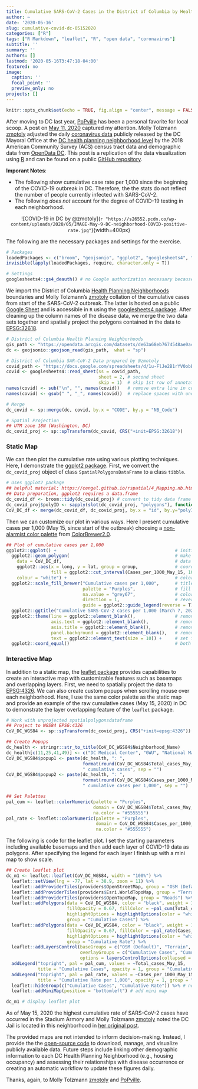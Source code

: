 ```yaml
---
title: Cumulative SARS-CoV-2 Cases in the District of Columbia by Health Planning Neighborhoods
author: ~
date: '2020-05-16'
slug: cumulative-covid-dc-05152020
categories: ["R"]
tags: ["R Markdown", "leaflet", "R", "open data", "coronavirus"]
subtitle: ''
summary: ''
authors: []
lastmod: '2020-05-16T3:47:18-04:00'
featured: no
image:
  caption: ''
  focal_point: ''
  preview_only: no
projects: []
---
```


```r
knitr::opts_chunk$set(echo = TRUE, fig.align = "center", message = FALSE, warning = FALSE)
```

After moving to DC last year, [PoPville](https://twitter.com/PoPville) has been a personal favorite for local scoop. A post on [May 11, 2020](https://www.popville.com/2020/05/dc-neighborhood-covid-coronavirus-map-population/#more-234053) captured my attention. Molly Tolzmann [zmotoly](https://twitter.com/zmotoly) adjusted the daily [coronavirus data](https://coronavirus.dc.gov/page/coronavirus-data) publicly released by the DC Mayoral Office at the [DC health planning neighborhood level](https://opendata.dc.gov/datasets/dc-health-planning-neighborhoods) by the 2018 American Community Survey (ACS) census tract data and demographic data from [OpenData DC](https://opendata.dc.gov/). This post is a replication of the data visualization using [R](https://cran.r-project.org/) and can be found on a public [GitHub repository](https://github.com/idblr/coviDC). 

**Imporant Notes**:

- The following show cumulative case rate per 1,000 since the beginning of the COVID-19 outbreak in DC. Therefore, the the stats do not reflect the number of people currently infected with SARS-CoV-2. 
- The following *does not* account for the degree of COVID-19 testing in each neighborhood.

<center>

![COVID-19 in DC by @zmotoly](`r "https://s26552.pcdn.co/wp-content/uploads/2020/05/IMAGE-May-9-DC-neighborhood-COVID-positive-rate.jpg"`){width=400px}

</center>

The following are the necessary packages and settings for the exercise. 
```r
# Packages
loadedPackages <- c("broom", "geojsonio", "ggplot2", "googlesheets4", "leaflet", "sp", "stringr")
invisible(lapply(loadedPackages, require, character.only = T))

# Settings
googlesheets4::gs4_deauth() # no Google authorization necessary because we are not reading a public repo
```

We import the District of Columbia [Health Planning Neighborhoods](https://opendata.dc.gov/datasets/acs-2018-population-variables-tract/data) boundaries and Molly Tolzmann's [zmotoly](https://twitter.com/zmotoly) collation of the cumulative cases from start of the SARS-CoV-2 outbreak. The latter is hosted on a public [Google Sheet]("https://docs.google.com/spreadsheets/d/1u-FlJe2B1rYV0obEosHBks9utkU30-C2TSkHka6AVS8/edit#gid=1923705378") and is accessible in `R` using the [googlesheets4 package](https://github.com/tidyverse/googlesheets4). After cleaning up the column names of the disease data, we merge the two data sets together and spatially project the polygons contained in the data to [EPSG:32618](https://epsg.io/32618).
```r
# District of Columbia Health Planning Neighborhoods
gis_path <- "https://opendata.arcgis.com/datasets/de63a68eb7674548ae0ac01867123f7e_13.geojson"
dc <- geojsonio::geojson_read(gis_path,  what = "sp")

# District of Columbia SAR-CoV-2 Data prepared by @zmotoly
covid_path <- "https://docs.google.com/spreadsheets/d/1u-FlJe2B1rYV0obEosHBks9utkU30-C2TSkHka6AVS8/edit#gid=1923705378"
covid <- googlesheets4::read_sheet(ss = covid_path,
                                   sheet = 2, # second sheet
                                   skip = 1)  # skip 1st row of annotation
names(covid) <- sub("\n", "", names(covid))   # remove extra line in column names
names(covid) <- gsub(" ", "_", names(covid))  # replace spaces with underscore

# Merge
dc_covid <- sp::merge(dc, covid, by.x = "CODE", by.y = "NB_Code")

# Spatial Projection
## UTM zone 18N (Washington, DC)
dc_covid_proj <- sp::spTransform(dc_covid, CRS("+init=EPSG:32618"))
```

### Static Map

We can then plot the cumulative rate using various plotting techniques. Here, I demonstrate the [ggplot2 package](https://github.com/tidyverse/ggplot2). First, we convert the `dc_covid_proj` object of class `SpatialPolygonsDataFrame` to a class `tibble`. 
```r
# Uses ggplot2 package
## helpful material: https://cengel.github.io/rspatial/4_Mapping.nb.html
## Data preparation, ggplot2 requires a data.frame
dc_covid_df <- broom::tidy(dc_covid_proj) # convert to tidy data frame
dc_covid_proj$polyID <- sapply(slot(dc_covid_proj, "polygons"), function(x) slot(x, "ID")) # preserve polygon id
CoV_DC_df <- merge(dc_covid_df, dc_covid_proj, by.x = "id", by.y="polyID") # merge data
```

Then we can customize our plot in various ways. Here I present cumulative cases per 1,000 (May 15, since start of the outbreak) choosing a [non-alarmist color palette](https://blog.mapbox.com/7-best-practices-for-mapping-a-pandemic-9f203576a132?gi=6907699c528e) from [ColorBrewer2.0](https://colorbrewer2.org/).
```r
## Plot of cumulative cases per 1,000
ggplot2::ggplot() +                                             # initialize ggplot object
  ggplot2::geom_polygon(                                        # make a polygon
    data = CoV_DC_df,                                           # data frame
    ggplot2::aes(x = long, y = lat, group = group,              # coordinates, and group them by polygons
                 fill = ggplot2::cut_interval(Cases_per_1000_May_15, 10)),       # variable to use for filling
    colour = "white") +                                         # color of polygon borders
  ggplot2::scale_fill_brewer("Cumulative cases per 1,000",      # title of colorkey 
                             palette = "Purples",               # fill with brewer colors 
                             na.value = "grey67",               # color for NA (The National Mall)
                             direction = 1,                     # reverse colors in colorkey
                             guide = ggplot2::guide_legend(reverse = T)) +  # reverse order of colokey
  ggplot2::ggtitle("Cumulative SARS-CoV-2 cases per 1,000 (March 7, 2020 - May 15, 2020)") + # add title
  ggplot2::theme(line = ggplot2::element_blank(),               # remove axis lines
                 axis.text = ggplot2::element_blank(),          # remove tickmarks
                 axis.title = ggplot2::element_blank(),         # remove axis labels
                 panel.background = ggplot2::element_blank(),   # remove background gridlines
                 text = ggplot2::element_text(size = 10)) +     # set font size
  ggplot2::coord_equal()                                        # both axes the same scale
```

### Interactive Map

In addition to a static map, the [leaflet package](https://github.com/rstudio/leaflet) provides capabilities to create an interactive map with customizable features such as basemaps and overlapping layers. First, we need to spatially project the data to [EPSG:4326](https://epsg.io/4326). We can also create custom popups when scrolling mouse over each neighborhood. Here, I use the same color palette as the static map and provide an example of the raw cumulative cases (May 15, 2020) in DC to demonstrate the layer overlapping feature of the `leaflet` package.

```r
# Work with unprojected spatialpolygonsdataframe
## Project to WGS84 EPSG:4326
CoV_DC_WGS84 <- sp::spTransform(dc_covid_proj, CRS("+init=epsg:4326"))

## Create Popups
dc_health <- stringr::str_to_title(CoV_DC_WGS84$Neighborhood_Name)
dc_health[c(11,25,41,49)] <- c("DC Medical Center", "GWU", "National Mall", "SW/Waterfront" )
CoV_DC_WGS84$popup1 <- paste(dc_health, ": ",
                             format(round(CoV_DC_WGS84$Total_cases_May_15, digits = 0), big.mark = ",", trim = T),
                             " cumulative cases", sep = "")
CoV_DC_WGS84$popup2 <- paste(dc_health, ": ",
                             format(round(CoV_DC_WGS84$Cases_per_1000_May_15, digits = 0), big.mark = ",", trim = T),
                             " cumulative cases per 1,000", sep = "")

## Set Palettes
pal_cum <- leaflet::colorNumeric(palette = "Purples",
                                 domain = CoV_DC_WGS84$Total_cases_May_15,
                                 na.color = "#555555")
pal_rate <- leaflet::colorNumeric(palette = "Purples",
                                  domain = CoV_DC_WGS84$Cases_per_1000_May_15,
                                  na.color = "#555555")
```

The following is code for the leaflet plot. I set the starting parameters including available basemaps and then add each layer of COVID-19 data as polygons. After specifying the legend for each layer I finish up with a mini map to show scale. 
```r
## Create leaflet plot
dc_m1 <- leaflet::leaflet(CoV_DC_WGS84, width = "100%") %>%                        # initial data
  leaflet::setView(lng = -77, lat = 38.9, zoom = 11) %>%                           # starting coordinates
  leaflet::addProviderTiles(providers$OpenStreetMap, group = "OSM (Default)") %>%  # default basemap
  leaflet::addProviderTiles(providers$Esri.WorldTopoMap, group = "Terrain") %>%    # additional basemap
  leaflet::addProviderTiles(providers$OpenTopoMap, group = "Roads") %>%            # additional basemap
  leaflet::addPolygons(data = CoV_DC_WGS84, color = "black", weight = 1, smoothFactor = 0.5, opacity = 1,
                       fillOpacity = 0.67, fillColor = ~pal_cum(Total_cases_May_15), popup = ~popup1,
                       highlightOptions = highlightOptions(color = "white", weight = 2, bringToFront = TRUE),
                       group = "Cumulative Cases") %>%
  leaflet::addPolygons(data = CoV_DC_WGS84, color = "black", weight = 1, smoothFactor = 0.5, opacity = 1,
                       fillOpacity = 0.67, fillColor = ~pal_rate(Cases_per_1000_May_15), popup = ~popup2,
                       highlightOptions = highlightOptions(color = "white", weight = 2, bringToFront = TRUE),
                       group = "Cumulative Rate") %>%
  leaflet::addLayersControl(baseGroups = c("OSM (Default)", "Terrain", "Roads"),
                            overlayGroups = c("Cumulative Cases", "Cumulative Rate"),
                            options = layersControlOptions(collapsed = FALSE)) %>% # layer selection
  addLegend("topright", pal = pal_cum, values = ~Total_cases_May_15,
            title = "Cumulative Cases", opacity = 1, group = "Cumulative Cases") %>%
  addLegend("topright", pal = pal_rate, values = ~Cases_per_1000_May_15, 
            title = "Cumulative Rate per 1,000", opacity = 1, group = "Cumulative Rate") %>%
  leaflet::hideGroup(c("Cumulative Cases", "Cumulative Rate")) %>% # no data shown (default)
  leaflet::addMiniMap(position = "bottomleft") # add mini map

dc_m1 # display leaflet plot
```

As of May 15, 2020 the highest cumulative rate of SARS-CoV-2 cases have occurred in the Stadium Armory and Molly Tolzmann [zmotoly](https://twitter.com/zmotoly) noted the DC Jail is located in this neighborhood in [her original post](https://www.popville.com/2020/05/dc-neighborhood-covid-coronavirus-map-population/#more-234053).

The provided maps are not intended to inform decision-making. Instead, I provide the the [open-source code](https://github.com/idblr/coviDC) to download, manage, and visualize publicly available data. Future steps include linking other demographic information to each DC Health Planning Neighborhood (e.g., housing occupancy) and assessing their relationships with disease occurrence or creating an automatic workflow to update these figures daily.

Thanks, again, to Molly Tolzmann [zmotoly](https://twitter.com/zmotoly) and [PoPville](https://twitter.com/PoPville).
